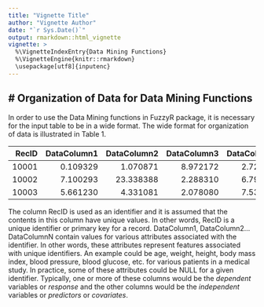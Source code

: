 ```yaml
---
title: "Vignette Title"
author: "Vignette Author"
date: "`r Sys.Date()`"
output: rmarkdown::html_vignette
vignette: >
  %\VignetteIndexEntry{Data Mining Functions}
  %\VignetteEngine{knitr::rmarkdown}
  \usepackage[utf8]{inputenc}
---
```


# Organization of Data for Data Mining Functions
--------

In order to use the Data Mining functions in FuzzyR package, it is necessary for the input table to be in a wide format. The wide format for organization of data is illustrated in Table 1.


|RecID | DataColumn1 | DataColumn2 | DataColumn3 | DataColumn4 | ... | DataColumnN |
|------:|---------:|----------:|---------:|---------:|----:|---------:|
| 10001 | 0.109329 | 1.070871  | 8.972172 | 2.729732 | ... | 9.286801 |
| 10002 | 7.100293 | 23.338388 | 2.288310 | 6.793121 | ... | 2.682328 |
| 10003 | 5.661230 | 4.331081  | 2.078080 | 7.532731 | ... | 3.790279 |

The column RecID is used as an identifier and it is assumed that the contents in this column have unique values. In other words,
RecID is a unique identifier or primary key for a record. DataColumn1, DataColumn2…DataColumnN contain values for various attributes
associated with the identifier. In other words, these attributes represent features associated with unique identifiers. An
example could be age, weight, height, body mass index, blood pressure, blood glucose, etc. for various patients in a medical
study. In practice, some of these attributes could be NULL for a given identifier. Typically, one or more of these columns would be the *dependent* variables or *response* and the other columns would be the *independent* variables or *predictors* or *covariates*.
